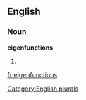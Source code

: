 
==English==

===Noun===
'''eigenfunctions'''

# {{plural of|[[eigenfunction]]}}

[[Category:English plurals]]

[[fr:eigenfunctions]]